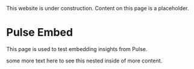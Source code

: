 
<Callout type="warning" emoji="⚠️">
  This website is under construction. Content on this page is a placeholder.
</Callout>

# Pulse Embed

<TableauAuth/>

This page is used to test embedding insights from Pulse.

<Metrics title='Power Level' />

some more text here to see this nested inside of more content.




